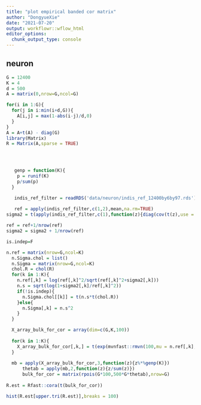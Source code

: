 ```yaml
---
title: "plot empirical banded cor matrix"
author: "DongyueXie"
date: "2021-07-20"
output: workflowr::wflow_html
editor_options:
  chunk_output_type: console
---
```


## neuron

```r
G = 12400
K = 4
d = 500
A = matrix(0,nrow=G,ncol=G)

for(i in 1:G){
  for(j in i:min(i+d,G)){
    A[i,j] = max(1-abs(i-j)/d,0)
  }
}
A = A+t(A) - diag(G)
library(Matrix)
R = Matrix(A,sparse = TRUE)



  
   genp = function(K){
    p = runif(K)
    p/sum(p)
  }

   indis_ref_filter = readRDS('data/neuron/indis_ref_12400by6by97.rds')
   
   ref = apply(indis_ref_filter,c(1,2),mean,na.rm=TRUE)
sigma2 = t(apply(indis_ref_filter,c(1),function(z){diag(cov(t(z),use = 'complete.obs'))}))

ref = ref+1/nrow(ref)
sigma2 = sigma2 + 1/nrow(ref)

is.indep=F

n.ref = matrix(nrow=G,ncol=K)
  n.Sigma.chol = list()
  n.Sigma = matrix(nrow=G,ncol=K)
  chol.R = chol(R)
  for(k in 1:K){
    n.ref[,k] = log(ref[,k]^2/sqrt(ref[,k]^2+sigma2[,k]))
    n.s = sqrt(log(1+sigma2[,k]/ref[,k]^2))
    if(!is.indep){
      n.Sigma.chol[[k]] = t(n.s*t(chol.R))
    }else{
      n.Sigma[,k] = n.s^2
    }
  }

  X_array_bulk_for_cor = array(dim=c(G,K,100))
  
  for(k in 1:K){
    X_array_bulk_for_cor[,k,] = t(exp(mvnfast::rmvn(100,mu = n.ref[,k],sigma = n.Sigma.chol[[k]],isChol = TRUE)))
  }
   
  mb = apply(X_array_bulk_for_cor,3,function(z){z%*%genp(K)})
      thetab = apply(mb,2,function(z){z/sum(z)})
      bulk_for_cor = matrix(rpois(G*100,500*G*thetab),nrow=G)
      
R.est = Rfast::cora(t(bulk_for_cor))

hist(R.est[upper.tri(R.est)],breaks = 100)
```

